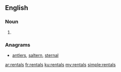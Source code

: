 ==English==

===Noun===
{{head|en|plural}}

# {{plural of|rental|lang=en|nocat=1}}

===Anagrams===
* [[antlers#English|antlers]], [[saltern#English|saltern]], [[sternal#English|sternal]]

[[ar:rentals]]
[[fr:rentals]]
[[ku:rentals]]
[[my:rentals]]
[[simple:rentals]]